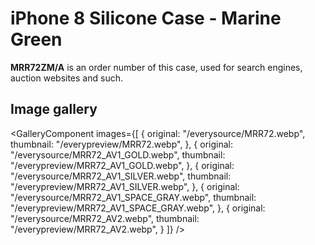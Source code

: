 
# iPhone 8 Silicone Case - Marine Green

<Callout type='info' emoji='👉🏻'>**MRR72ZM/A** is an order number of this case, used for search engines, auction websites and such.</Callout>

## Image gallery

<GalleryComponent
    images={[
      {
        original: "/everysource/MRR72.webp",
        thumbnail: "/everypreview/MRR72.webp",
      },
      {
        original: "/everysource/MRR72_AV1_GOLD.webp",
        thumbnail: "/everypreview/MRR72_AV1_GOLD.webp",
      },
      {
        original: "/everysource/MRR72_AV1_SILVER.webp",
        thumbnail: "/everypreview/MRR72_AV1_SILVER.webp",
      },
      {
        original: "/everysource/MRR72_AV1_SPACE_GRAY.webp",
        thumbnail: "/everypreview/MRR72_AV1_SPACE_GRAY.webp",
      },
      {
        original: "/everysource/MRR72_AV2.webp",
        thumbnail: "/everypreview/MRR72_AV2.webp",
      }
    ]}
  />
